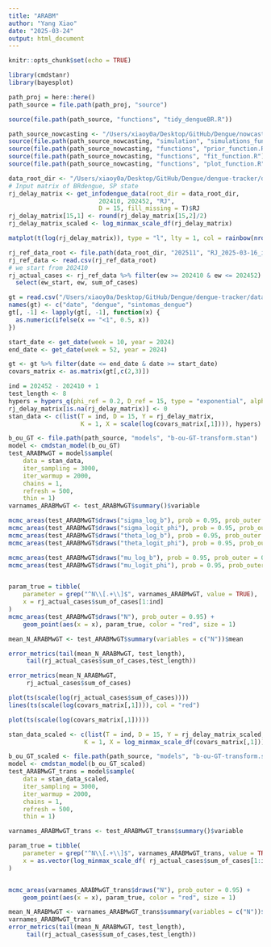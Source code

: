 ```yaml
---
title: "ARABM"
author: "Yang Xiao"
date: "2025-03-24"
output: html_document
---
```


```r
knitr::opts_chunk$set(echo = TRUE)

library(cmdstanr)
library(bayesplot)
```

```r
path_proj = here::here()
path_source = file.path(path_proj, "source")

source(file.path(path_source, "functions", "tidy_dengueBR.R"))

path_source_nowcasting <- "/Users/xiaoy0a/Desktop/GitHub/Dengue/nowcasting/source"
source(file.path(path_source_nowcasting, "simulation", "simulations_functions_final.R"))
source(file.path(path_source_nowcasting, "functions", "prior_function.R"))
source(file.path(path_source_nowcasting, "functions", "fit_function.R"))
source(file.path(path_source_nowcasting, "functions", "plot_function.R"))

```


```r

data_root_dir <- "/Users/xiaoy0a/Desktop/GitHub/Dengue/dengue-tracker/data/weekly_data/infodengue"
# Input matrix of BRdengue, SP state
rj_delay_matrix <- get_infodengue_data(root_dir = data_root_dir,
                         202410, 202452, "RJ",
                         D = 15, fill_missing = T)$RJ
rj_delay_matrix[15,1] <- round(rj_delay_matrix[15,2]/2)
rj_delay_matrix_scaled <- log_minmax_scale_df(rj_delay_matrix)

matplot(t(log(rj_delay_matrix)), type = "l", lty = 1, col = rainbow(nrow(rj_delay_matrix)))
```

```r
rj_ref_data_root <- file.path(data_root_dir, "202511", "RJ_2025-03-16_infodengue.csv")
rj_ref_data <- read.csv(rj_ref_data_root)
# we start from 202410
rj_actual_cases <- rj_ref_data %>% filter(ew >= 202410 & ew <= 202452) %>%
  select(ew_start, ew, sum_of_cases)
```



```r

gt = read.csv("/Users/xiaoy0a/Desktop/GitHub/Dengue/dengue-tracker/data/weekly_data/gtrends/202452/RJ_trends.csv", stringsAsFactors = FALSE, skip = 2)[,c(-4)]
names(gt) <- c("date", "dengue", "sintomas_dengue")
gt[, -1] <- lapply(gt[, -1], function(x) {
  as.numeric(ifelse(x == "<1", 0.5, x))
})

start_date <- get_date(week = 10, year = 2024)
end_date <- get_date(week = 52, year = 2024)

gt <- gt %>% filter(date <= end_date & date >= start_date)
covars_matrix <- as.matrix(gt[,c(2,3)])
```


```r
ind = 202452 - 202410 + 1
test_length <- 8
hypers = hypers_q(phi_ref = 0.2, D_ref = 15, type = "exponential", alpha_phi = 1.4, sd_log_b = 1, delay_seq = 0:15)
rj_delay_matrix[is.na(rj_delay_matrix)] <- 0
stan_data <- c(list(T = ind, D = 15, Y = rj_delay_matrix,
                    K = 1, X = scale(log(covars_matrix[,1]))), hypers)

b_ou_GT <- file.path(path_source, "models", "b-ou-GT-transform.stan")
model <- cmdstan_model(b_ou_GT)
test_ARABMwGT = model$sample(
    data = stan_data,
    iter_sampling = 3000,
    iter_warmup = 2000,
    chains = 1,
    refresh = 500,
    thin = 1)
varnames_ARABMwGT <- test_ARABMwGT$summary()$variable

mcmc_areas(test_ARABMwGT$draws("sigma_log_b"), prob = 0.95, prob_outer = 0.95)
mcmc_areas(test_ARABMwGT$draws("sigma_logit_phi"), prob = 0.95, prob_outer = 0.95)
mcmc_areas(test_ARABMwGT$draws("theta_log_b"), prob = 0.95, prob_outer = 0.95)
mcmc_areas(test_ARABMwGT$draws("theta_logit_phi"), prob = 0.95, prob_outer = 0.95)

mcmc_areas(test_ARABMwGT$draws("mu_log_b"), prob = 0.95, prob_outer = 0.95)
mcmc_areas(test_ARABMwGT$draws("mu_logit_phi"), prob = 0.95, prob_outer = 0.95)


param_true = tibble(
    parameter = grep("^N\\[.+\\]$", varnames_ARABMwGT, value = TRUE),
    x = rj_actual_cases$sum_of_cases[1:ind]
)
mcmc_areas(test_ARABMwGT$draws("N"), prob_outer = 0.95) +
    geom_point(aes(x = x), param_true, color = "red", size = 1)

mean_N_ARABMwGT <- test_ARABMwGT$summary(variables = c("N"))$mean

error_metrics(tail(mean_N_ARABMwGT, test_length), 
     tail(rj_actual_cases$sum_of_cases,test_length))
```


```r

error_metrics(mean_N_ARABMwGT, 
     rj_actual_cases$sum_of_cases)
```
```r
plot(ts(scale(log(rj_actual_cases$sum_of_cases))))
lines(ts(scale(log(covars_matrix[,1]))), col = "red")
```

```r
plot(ts(scale(log(covars_matrix[,1]))))

```
```r

stan_data_scaled <- c(list(T = ind, D = 15, Y = rj_delay_matrix_scaled, 
                     K = 1, X = log_minmax_scale_df(covars_matrix[,1])), hypers)

b_ou_GT_scaled <- file.path(path_source, "models", "b-ou-GT-transform.stan")
model <- cmdstan_model(b_ou_GT_scaled)
test_ARABMwGT_trans = model$sample(
    data = stan_data_scaled,
    iter_sampling = 3000,
    iter_warmup = 2000,
    chains = 1,
    refresh = 500,
    thin = 1)

varnames_ARABMwGT_trans <- test_ARABMwGT_trans$summary()$variable

param_true = tibble(
    parameter = grep("^N\\[.+\\]$", varnames_ARABMwGT_trans, value = TRUE),
    x = as.vector(log_minmax_scale_df( rj_actual_cases$sum_of_cases[1:ind]))[[1]]
)


mcmc_areas(varnames_ARABMwGT_trans$draws("N"), prob_outer = 0.95) +
    geom_point(aes(x = x), param_true, color = "red", size = 1)

mean_N_ARABMwGT <- varnames_ARABMwGT_trans$summary(variables = c("N"))$mean
varnames_ARABMwGT_trans
error_metrics(tail(mean_N_ARABMwGT, test_length), 
     tail(rj_actual_cases$sum_of_cases,test_length))

```

